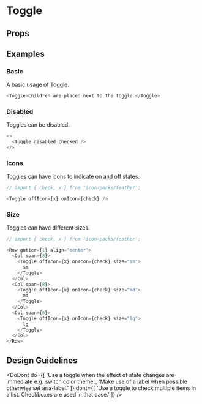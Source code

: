 
<Meta title="Toggle" />

# Toggle

<Description of="Toggle" />

## Props

<Props of="Toggle" />

## Examples

### Basic

A basic usage of Toggle.

```js live
<Toggle>Children are placed next to the toggle.</Toggle>
```

### Disabled

Toggles can be disabled.

```js live
<>
  <Toggle disabled checked />
</>
```

### Icons

Toggles can have icons to indicate on and off states.

```js live
// import { check, x } from 'icon-packs/feather';

<Toggle offIcon={x} onIcon={check} />
```

### Size

Toggles can have different sizes.

```js live
// import { check, x } from 'icon-packs/feather';

<Row gutter={1} align="center">
  <Col span={8}>
    <Toggle offIcon={x} onIcon={check} size="sm">
      sm
    </Toggle>
  </Col>
  <Col span={8}>
    <Toggle offIcon={x} onIcon={check} size="md">
      md
    </Toggle>
  </Col>
  <Col span={8}>
    <Toggle offIcon={x} onIcon={check} size="lg">
      lg
    </Toggle>
  </Col>
</Row>
```

## Design Guidelines

<DoDont
  do={[
    'Use a toggle when the effect of state changes are immediate e.g. switch color theme.',
    'Make use of a label when possible otherwise set aria-label.'
  ]}
  dont={[
    'Use a toggle to check multiple items in a list. Checkboxes are used in that case.'
  ]}
/>
